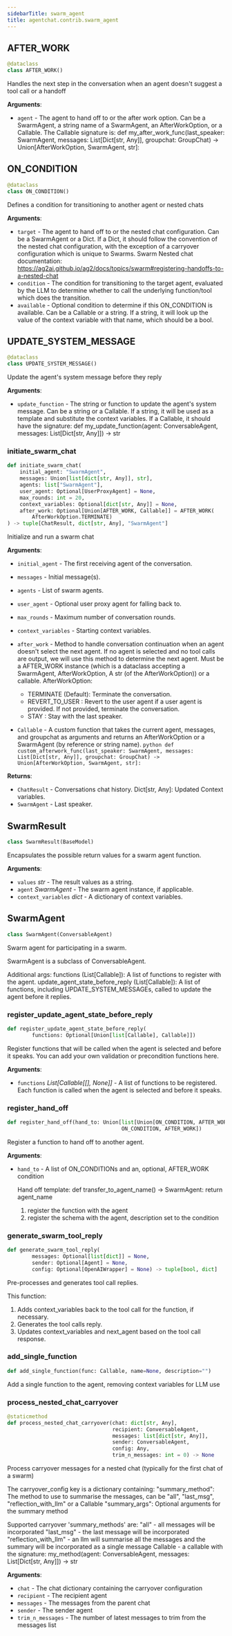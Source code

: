 ```yaml
---
sidebarTitle: swarm_agent
title: agentchat.contrib.swarm_agent
---
```


## AFTER\_WORK

```python
@dataclass
class AFTER_WORK()
```

Handles the next step in the conversation when an agent doesn't suggest a tool call or a handoff

**Arguments**:

- `agent` - The agent to hand off to or the after work option. Can be a SwarmAgent, a string name of a SwarmAgent, an AfterWorkOption, or a Callable.
  The Callable signature is:
  def my_after_work_func(last_speaker: SwarmAgent, messages: List[Dict[str, Any]], groupchat: GroupChat) -> Union[AfterWorkOption, SwarmAgent, str]:

## ON\_CONDITION

```python
@dataclass
class ON_CONDITION()
```

Defines a condition for transitioning to another agent or nested chats

**Arguments**:

- `target` - The agent to hand off to or the nested chat configuration. Can be a SwarmAgent or a Dict.
  If a Dict, it should follow the convention of the nested chat configuration, with the exception of a carryover configuration which is unique to Swarms.
  Swarm Nested chat documentation: https://ag2ai.github.io/ag2/docs/topics/swarm#registering-handoffs-to-a-nested-chat
- `condition` - The condition for transitioning to the target agent, evaluated by the LLM to determine whether to call the underlying function/tool which does the transition.
- `available` - Optional condition to determine if this ON_CONDITION is available. Can be a Callable or a string.
  If a string, it will look up the value of the context variable with that name, which should be a bool.

## UPDATE\_SYSTEM\_MESSAGE

```python
@dataclass
class UPDATE_SYSTEM_MESSAGE()
```

Update the agent's system message before they reply

**Arguments**:

- `update_function` - The string or function to update the agent's system message. Can be a string or a Callable.
  If a string, it will be used as a template and substitute the context variables.
  If a Callable, it should have the signature:
  def my_update_function(agent: ConversableAgent, messages: List[Dict[str, Any]]) -> str

### initiate\_swarm\_chat

```python
def initiate_swarm_chat(
    initial_agent: "SwarmAgent",
    messages: Union[list[dict[str, Any]], str],
    agents: list["SwarmAgent"],
    user_agent: Optional[UserProxyAgent] = None,
    max_rounds: int = 20,
    context_variables: Optional[dict[str, Any]] = None,
    after_work: Optional[Union[AFTER_WORK, Callable]] = AFTER_WORK(
        AfterWorkOption.TERMINATE)
) -> tuple[ChatResult, dict[str, Any], "SwarmAgent"]
```

Initialize and run a swarm chat

**Arguments**:

- `initial_agent` - The first receiving agent of the conversation.
- `messages` - Initial message(s).
- `agents` - List of swarm agents.
- `user_agent` - Optional user proxy agent for falling back to.
- `max_rounds` - Maximum number of conversation rounds.
- `context_variables` - Starting context variables.
- `after_work` - Method to handle conversation continuation when an agent doesn't select the next agent. If no agent is selected and no tool calls are output, we will use this method to determine the next agent.
  Must be a AFTER_WORK instance (which is a dataclass accepting a SwarmAgent, AfterWorkOption, A str (of the AfterWorkOption)) or a callable.
  AfterWorkOption:
  - TERMINATE (Default): Terminate the conversation.
  - REVERT_TO_USER : Revert to the user agent if a user agent is provided. If not provided, terminate the conversation.
  - STAY : Stay with the last speaker.
  
- `Callable` - A custom function that takes the current agent, messages, and groupchat as arguments and returns an AfterWorkOption or a SwarmAgent (by reference or string name).
            ```python
            def custom_afterwork_func(last_speaker: SwarmAgent, messages: List[Dict[str, Any]], groupchat: GroupChat) -> Union[AfterWorkOption, SwarmAgent, str]:
            ```

**Returns**:

- `ChatResult` - Conversations chat history.
  Dict[str, Any]: Updated Context variables.
- `SwarmAgent` - Last speaker.

## SwarmResult

```python
class SwarmResult(BaseModel)
```

Encapsulates the possible return values for a swarm agent function.

**Arguments**:

- `values` _str_ - The result values as a string.
- `agent` _SwarmAgent_ - The swarm agent instance, if applicable.
- `context_variables` _dict_ - A dictionary of context variables.

## SwarmAgent

```python
class SwarmAgent(ConversableAgent)
```

Swarm agent for participating in a swarm.

SwarmAgent is a subclass of ConversableAgent.

Additional args:
functions (List[Callable]): A list of functions to register with the agent.
update_agent_state_before_reply (List[Callable]): A list of functions, including UPDATE_SYSTEM_MESSAGEs, called to update the agent before it replies.

### register\_update\_agent\_state\_before\_reply

```python
def register_update_agent_state_before_reply(
        functions: Optional[Union[list[Callable], Callable]])
```

Register functions that will be called when the agent is selected and before it speaks.
You can add your own validation or precondition functions here.

**Arguments**:

- `functions` _List[Callable[[], None]]_ - A list of functions to be registered. Each function
  is called when the agent is selected and before it speaks.

### register\_hand\_off

```python
def register_hand_off(hand_to: Union[list[Union[ON_CONDITION, AFTER_WORK]],
                                     ON_CONDITION, AFTER_WORK])
```

Register a function to hand off to another agent.

**Arguments**:

- `hand_to` - A list of ON_CONDITIONs and an, optional, AFTER_WORK condition
  
  Hand off template:
  def transfer_to_agent_name() -> SwarmAgent:
  return agent_name
  1. register the function with the agent
  2. register the schema with the agent, description set to the condition

### generate\_swarm\_tool\_reply

```python
def generate_swarm_tool_reply(
        messages: Optional[list[dict]] = None,
        sender: Optional[Agent] = None,
        config: Optional[OpenAIWrapper] = None) -> tuple[bool, dict]
```

Pre-processes and generates tool call replies.

This function:
1. Adds context_variables back to the tool call for the function, if necessary.
2. Generates the tool calls reply.
3. Updates context_variables and next_agent based on the tool call response.

### add\_single\_function

```python
def add_single_function(func: Callable, name=None, description="")
```

Add a single function to the agent, removing context variables for LLM use

### process\_nested\_chat\_carryover

```python
@staticmethod
def process_nested_chat_carryover(chat: dict[str, Any],
                                  recipient: ConversableAgent,
                                  messages: list[dict[str, Any]],
                                  sender: ConversableAgent,
                                  config: Any,
                                  trim_n_messages: int = 0) -> None
```

Process carryover messages for a nested chat (typically for the first chat of a swarm)

The carryover_config key is a dictionary containing:
"summary_method": The method to use to summarise the messages, can be "all", "last_msg", "reflection_with_llm" or a Callable
"summary_args": Optional arguments for the summary method

Supported carryover 'summary_methods' are:
"all" - all messages will be incorporated
"last_msg" - the last message will be incorporated
"reflection_with_llm" - an llm will summarise all the messages and the summary will be incorporated as a single message
Callable - a callable with the signature: my_method(agent: ConversableAgent, messages: List[Dict[str, Any]]) -> str

**Arguments**:

- `chat` - The chat dictionary containing the carryover configuration
- `recipient` - The recipient agent
- `messages` - The messages from the parent chat
- `sender` - The sender agent
- `trim_n_messages` - The number of latest messages to trim from the messages list

